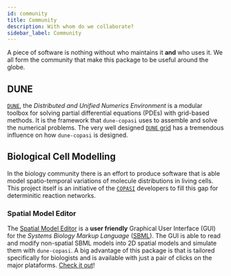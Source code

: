 ```yaml
---
id: community
title: Community
description: With whom do we collaborate?
sidebar_label: Community
---
```


A piece of software is nothing without who maintains it **and** who uses it.
We all form the community that make this package to be useful around the globe.

## DUNE

[`DUNE`](https://www.dune-project.org/), the *Distributed and Unified Numerics
Environment* is a modular toolbox for solving partial differential equations
(PDEs) with grid-based methods. It is the framework that `dune-copasi` uses to
assemble and solve the numerical problems. The very well designed [`DUNE`
grid](https://link.springer.com/article/10.1007/s00607-008-0003-x)
has a tremendous influence on how `dune-copasi` is designed.

## Biological Cell Modelling

In the biology community there is an effort to produce software that is able
model spatio-temporal variations of molecule distributions in living cells.
This project itself is an initiative of the [`COPASI`](http://copasi.org/)
developers to fill this gap for determinitic reaction networks.

### Spatial Model Editor

The [Spatial Model Editor](https://github.com/spatial-model-editor/spatial-model-editor) is
a **user friendly** Graphical User Interface (GUI) for the
*Systems Biology Markup Language* ([SBML](https://en.wikipedia.org/wiki/SBML)).
The GUI is able to read and modify non-spatial SBML models into 2D spatial
models and simulate them with `dune-copasi`. A big advantage of this package is
that is tailored specifically for biologists and is available with just a pair
of clicks on the major plataforms.
[Check it out](https://spatial-model-editor.readthedocs.io/en/latest/quickstart/get-started.html)!
